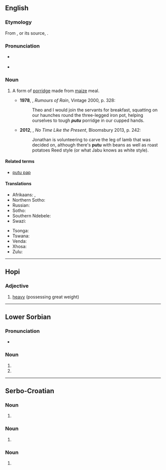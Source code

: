 {{also|puṯu}}

==English==

===Etymology===
From {{etyl|af|en}} {{m|af|putu}}, or its source, {{etyl|zu|en}} {{m|zu|uphuthu}}.

===Pronunciation===
* {{a|South Africa}} {{IPA|/ˈpʊtʊ/|/ˈpuːtʊ/|lang=en}}
* {{a|UK}} {{IPA|/ˈpuːtuː/|lang=en}}

===Noun===
{{en-noun|-}}

# {{lb|en|South Africa}} A form of [[porridge]] made from [[maize]] meal. {{defdate|from 20th c.}}
#* '''1978''', {{w|André Brink}}, ''Rumours of Rain'', Vintage 2000, p. 328:
#*: Theo and I would join the servants for breakfast, squatting on our haunches round the three-legged iron pot, helping ourselves to tough '''''putu''''' porridge in our cupped hands.
#*'''2012''', {{w|Nadine Gordimer}}, ''No Time Like the Present'', Bloomsbury 2013, p. 242:
#*:Jonathan is volunteering to carve the leg of lamb that was decided on, although there's '''putu''' with beans as well as roast potatoes Reed style (or what Jabu knows as white style).

====Related terms====
* [[putu pap]]

====Translations====
{{trans-top|maize porridge}}
* Afrikaans: {{t|af|poetoe}}, {{t|af|putu}}
* Northern Sotho: {{t-needed|nso}}
* Russian: {{t+|ru|мамалыга|f}}
* Sotho: {{t-needed|st}}
* Southern Ndebele: {{t-needed|nr}}
* Swazi: {{t-needed|ss}}
{{trans-mid}}
* Tsonga: {{t-needed|ts}}
* Tswana: {{t-needed|tn}}
* Venda: {{t-needed|ve}}
* Xhosa: {{t-needed|xh}}
* Zulu: {{t-needed|zu}}
{{trans-bottom}}

----

==Hopi==

===Adjective===
{{head|hop|adjective}}

# [[heavy]] (possessing great weight)

----

==Lower Sorbian==

===Pronunciation===
* {{IPA|/ˈputu/|lang=dsb}}

===Noun===
{{head|dsb|noun form}}

# {{inflection of|puta||acc|s|lang=dsb}}
# {{inflection of|puta||ins|s|lang=dsb}}

----

==Serbo-Croatian==

===Noun===
{{head|sh|noun form|g=m}}

# {{inflection of|sh|put||dat//loc|s}}

===Noun===
{{sh-noun-form}}

# {{inflection of|sh|puto||dat//loc|s}}

===Noun===
{{sh-noun-form}}

# {{inflection of|sh|puta||acc|s}}